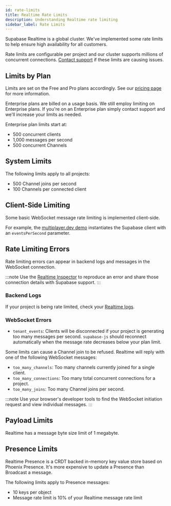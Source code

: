 ```yaml
---
id: rate-limits
title: Realtime Rate Limits
description: Understanding Realtime rate limiting
sidebar_label: Rate Limits
---
```


Supabase Realtime is a global cluster. We've implemented some rate limits to help ensure high availability for all customers.

Rate limits are configurable per project and our cluster supports millions of concurrent connections. [Contact support](https://app.supabase.com/support/new) if these limits are causing issues.

## Limits by Plan

Limits are set on the Free and Pro plans accordingly. See our [pricing page](https://supabase.com/pricing) for more information.

Enterprise plans are billed on a usage basis. We still employ limiting on Enterprise plans. If you're on an Enterprise plan simply contact support and we'll increase your limits as needed.

Enterprise plan limits start at:

- 500 concurrent clients
- 1,000 messages per second
- 500 concurrent Channels

## System Limits

The following limits apply to all projects:

- 500 Channel joins per second
- 100 Channels per connected client

## Client-Side Limiting

Some basic WebSocket message rate limiting is implemented client-side.

For example, the [multiplayer.dev demo](/docs/guides/realtime/quickstart#cursor-positions) instantiates the Supabase client with an `eventsPerSecond` parameter.

## Rate Limiting Errors

Rate limiting errors can appear in backend logs and messages in the WebSocket connection.

:::note
Use the [Realtime Inspector](https://realtime.supabase.com/inspector/new) to reproduce an error and share those connection details with Supabase support.
:::

### Backend Logs

If your project is being rate limited, check your [Realtime logs](https://app.supabase.com/project/_/database/realtime-logs).

### WebSocket Errors

- `tenant_events`: Clients will be disconnected if your project is generating too many messages per second. `supabase-js` should reconnect automatically when the message rate decreases below your plan limit.

Some limits can cause a Channel join to be refused. Realtime will reply with one of the following WebSocket messages:

- `too_many_channels`: Too many channels currently joined for a single client.
- `too_many_connections`: Too many total concurrent connections for a project.
- `too_many_joins`: Too many Channel joins per second.

:::note
Use your browser's developer tools to find the WebSocket initiation request and view individual messages.
:::

## Payload Limits

Realtime has a message byte size limit of 1 megabyte.

## Presence Limits

Realtime Presence is a CRDT backed in-memory key value store based on Phoenix Presence. It's more expensive to update a Presence than Broadcast a message.

The following limits apply to Presence messages:

- 10 keys per object
- Message rate limit is 10% of your Realtime message rate limit
